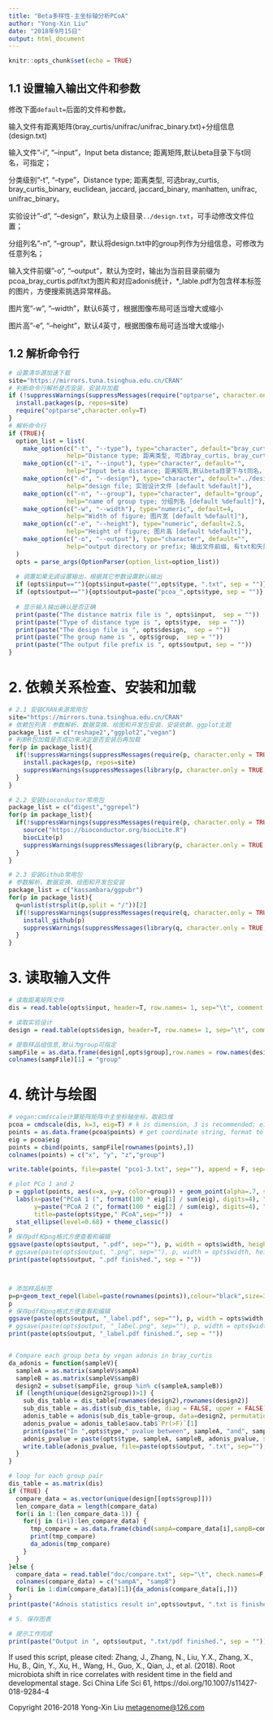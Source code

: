 ---
title: "Beta多样性-主坐标轴分析PCoA"
author: "Yong-Xin Liu"
date: "2018年9月15日"
output: html_document
---

```{r setup, include=FALSE}
knitr::opts_chunk$set(echo = TRUE)
```

## 1.1 设置输入输出文件和参数

修改下面`default=`后面的文件和参数。

输入文件有距离矩阵(bray_curtis/unifrac/unifrac_binary.txt)+分组信息(design.txt)

输入文件"-i", "--input"，Input beta distance; 距离矩阵,默认beta目录下与t同名，可指定；

分类级别"-t", "--type"，Distance type; 距离类型, 可选bray_curtis, bray_curtis_binary, euclidean, jaccard, jaccard_binary, manhatten, unifrac, unifrac_binary。

实验设计"-d", "--design"，默认为上级目录`../design.txt`，可手动修改文件位置；

分组列名"-n", "--group"，默认将design.txt中的group列作为分组信息，可修改为任意列名；

输入文件前缀"-o", "--output"，默认为空时，输出为当前目录前缀为pcoa_bray_curtis.pdf/txt为图片和对应adonis统计，*_lable.pdf为包含样本标签的图片，方便搜索挑选异常样品。

图片宽"-w", "--width"，默认6英寸，根据图像布局可适当增大或缩小

图片高"-e", "--height"，默认4英寸，根据图像布局可适当增大或缩小

## 1.2 解析命令行

```{r parameter}
# 设置清华源加速下载
site="https://mirrors.tuna.tsinghua.edu.cn/CRAN"
# 判断命令行解析是否安装，安装并加载
if (!suppressWarnings(suppressMessages(require("optparse", character.only = TRUE, quietly = TRUE, warn.conflicts = FALSE)))) {
  install.packages(p, repos=site)
  require("optparse",character.only=T) 
}
# 解析命令行
if (TRUE){
  option_list = list(
    make_option(c("-t", "--type"), type="character", default="bray_curtis",
                help="Distance type; 距离类型, 可选bray_curtis, bray_curtis_binary, euclidean, jaccard, jaccard_binary, manhatten, unifrac, unifrac_binary [default %default]"),   
    make_option(c("-i", "--input"), type="character", default="",
                help="Input beta distance; 距离矩阵,默认beta目录下与t同名，可指定 [default %default]"),
    make_option(c("-d", "--design"), type="character", default="../design.txt",
                help="design file; 实验设计文件 [default %default]"),
    make_option(c("-n", "--group"), type="character", default="group",
                help="name of group type; 分组列名 [default %default]"),
    make_option(c("-w", "--width"), type="numeric", default=4,
                help="Width of figure; 图片宽 [default %default]"),
    make_option(c("-e", "--height"), type="numeric", default=2.5,
                help="Height of figure; 图片高 [default %default]"),
    make_option(c("-o", "--output"), type="character", default="",
                help="output directory or prefix; 输出文件前缀, 有txt和矢量图pdf [default %default]")
  )
  opts = parse_args(OptionParser(option_list=option_list))
  
  # 调置如果无调设置输出，根据其它参数设置默认输出
  if (opts$input==""){opts$input=paste("",opts$type, ".txt", sep = "")}
  if (opts$output==""){opts$output=paste("pcoa_",opts$type, sep = "")}
  
  # 显示输入输出确认是否正确
  print(paste("The distance matrix file is ", opts$input,  sep = ""))
  print(paste("Type of distance type is ", opts$type,  sep = ""))
  print(paste("The design file is ", opts$design,  sep = ""))
  print(paste("The group name is ", opts$group,  sep = ""))
  print(paste("The output file prefix is ", opts$output, sep = ""))
}
```

# 2. 依赖关系检查、安装和加载

```{r library}
# 2.1 安装CRAN来源常用包
site="https://mirrors.tuna.tsinghua.edu.cn/CRAN"
# 依赖包列表：参数解析、数据变换、绘图和开发包安装、安装依赖、ggplot主题
package_list = c("reshape2","ggplot2","vegan")
# 判断R包加载是否成功来决定是否安装后再加载
for(p in package_list){
  if(!suppressWarnings(suppressMessages(require(p, character.only = TRUE, quietly = TRUE, warn.conflicts = FALSE)))){
    install.packages(p, repos=site)
    suppressWarnings(suppressMessages(library(p, character.only = TRUE, quietly = TRUE, warn.conflicts = FALSE)))
  }
}

# 2.2 安装bioconductor常用包
package_list = c("digest","ggrepel")
for(p in package_list){
  if(!suppressWarnings(suppressMessages(require(p, character.only = TRUE, quietly = TRUE, warn.conflicts = FALSE)))){
    source("https://bioconductor.org/biocLite.R")
    biocLite(p)
    suppressWarnings(suppressMessages(library(p, character.only = TRUE, quietly = TRUE, warn.conflicts = FALSE)))
  }
}

# 2.3 安装Github常用包
# 参数解析、数据变换、绘图和开发包安装
package_list = c("kassambara/ggpubr")
for(p in package_list){
  q=unlist(strsplit(p,split = "/"))[2]
  if(!suppressWarnings(suppressMessages(require(q, character.only = TRUE, quietly = TRUE, warn.conflicts = FALSE)))){
    install_github(p)
    suppressWarnings(suppressMessages(library(q, character.only = TRUE, quietly = TRUE, warn.conflicts = FALSE)))
  }
}
```



# 3. 读取输入文件

```{r read}
# 读取距离矩阵文件
dis = read.table(opts$input, header=T, row.names= 1, sep="\t", comment.char="") 

# 读取实验设计
design = read.table(opts$design, header=T, row.names= 1, sep="\t", comment.char="") 

# 提取样品组信息,默认为group可指定
sampFile = as.data.frame(design[,opts$group],row.names = row.names(design))
colnames(sampFile)[1] = "group"
```


# 4. 统计与绘图

```{r plot}
# vegan:cmdscale计算矩阵矩阵中主坐标轴坐标，取前3维
pcoa = cmdscale(dis, k=3, eig=T) # k is dimension, 3 is recommended; eig is eigenvalues
points = as.data.frame(pcoa$points) # get coordinate string, format to dataframme
eig = pcoa$eig
points = cbind(points, sampFile[rownames(points),])
colnames(points) = c("x", "y", "z","group") 

write.table(points, file=paste( "pco1-3.txt", sep=""), append = F, sep="\t", quote=F, row.names=T, col.names=T)

# plot PCo 1 and 2
p = ggplot(points, aes(x=x, y=y, color=group)) + geom_point(alpha=.7, size=2) +
  labs(x=paste("PCoA 1 (", format(100 * eig[1] / sum(eig), digits=4), "%)", sep=""),
       y=paste("PCoA 2 (", format(100 * eig[2] / sum(eig), digits=4), "%)", sep=""),
       title=paste(opts$type," PCoA",sep=""))  + 
  stat_ellipse(level=0.68) + theme_classic()
p
# 保存pdf和png格式方便查看和编辑
ggsave(paste(opts$output, ".pdf", sep=""), p, width = opts$width, height = opts$height)
# ggsave(paste(opts$output, ".png", sep=""), p, width = opts$width, height = opts$height)
print(paste(opts$output, ".pdf finished.", sep = ""))



# 添加样品标签
p=p+geom_text_repel(label=paste(rownames(points)),colour="black",size=3)
p
# 保存pdf和png格式方便查看和编辑
ggsave(paste(opts$output, "_label.pdf", sep=""), p, width = opts$width, height = opts$height)
# ggsave(paste(opts$output, "_label.png", sep=""), p, width = opts$width, height = opts$height)
print(paste(opts$output, "_label.pdf finished.", sep = ""))


# Compare each group beta by vegan adonis in bray_curtis
da_adonis = function(sampleV){
  sampleA = as.matrix(sampleV$sampA)
  sampleB = as.matrix(sampleV$sampB)
  design2 = subset(sampFile, group %in% c(sampleA,sampleB))
  if (length(unique(design2$group))>1) {
    sub_dis_table = dis_table[rownames(design2),rownames(design2)]
    sub_dis_table = as.dist(sub_dis_table, diag = FALSE, upper = FALSE)
    adonis_table = adonis(sub_dis_table~group, data=design2, permutations = 10000) 
    adonis_pvalue = adonis_table$aov.tab$`Pr(>F)`[1]
    print(paste("In ",opts$type," pvalue between", sampleA, "and", sampleB, "is", adonis_pvalue, sep=" "))
    adonis_pvalue = paste(opts$type, sampleA, sampleB, adonis_pvalue, sep="\t")
    write.table(adonis_pvalue, file=paste(opts$output, ".txt", sep=""), append = TRUE, sep="\t", quote=F, row.names=F, col.names=F)
  }
}

# loop for each group pair
dis_table = as.matrix(dis)
if (TRUE) {
  compare_data = as.vector(unique(design[[opts$group]]))
  len_compare_data = length(compare_data)
  for(i in 1:(len_compare_data-1)) {
    for(j in (i+1):len_compare_data) {
      tmp_compare = as.data.frame(cbind(sampA=compare_data[i],sampB=compare_data[j]))
      print(tmp_compare)
      da_adonis(tmp_compare)
    }
  }
}else {
  compare_data = read.table("doc/compare.txt", sep="\t", check.names=F, quote='', comment.char="")
  colnames(compare_data) = c("sampA", "sampB")
  for(i in 1:dim(compare_data)[1]){da_adonis(compare_data[i,])}
}	 
print(paste("Adnois statistics result in",opts$output, ".txt is finished.", sep = ""))

# 5. 保存图表

# 提示工作完成
print(paste("Output in ", opts$output, ".txt/pdf finished.", sep = ""))
```


If used this script, please cited:
  Zhang, J., Zhang, N., Liu, Y.X., Zhang, X., Hu, B., Qin, Y., Xu, H., Wang, H., Guo, X., Qian, J., et al. (2018).
Root microbiota shift in rice correlates with resident time in the field and developmental stage. Sci China Life Sci 61,
https://doi.org/10.1007/s11427-018-9284-4

Copyright 2016-2018 Yong-Xin Liu <metagenome@126.com>
